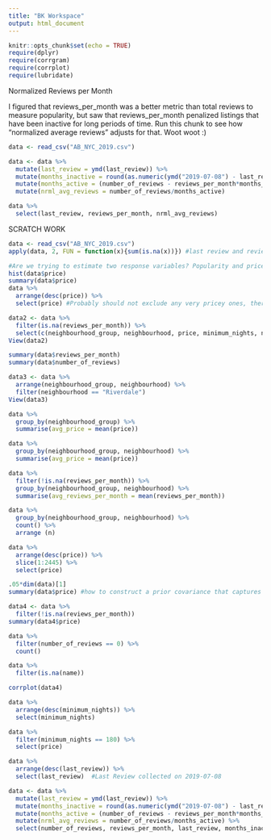 ```yaml
---
title: "BK Workspace"
output: html_document
---
```


```r
knitr::opts_chunk$set(echo = TRUE)
require(dplyr)
require(corrgram)
require(corrplot)
require(lubridate)
```

Normalized Reviews per Month

I figured that reviews_per_month was a better metric than total reviews to measure popularity, but saw that reviews_per_month penalized listings that have been inactive for long periods of time. Run this chunk to see how "normalized average reviews" adjusts for that. Woot woot :)
```r
data <- read_csv("AB_NYC_2019.csv")

data <- data %>% 
  mutate(last_review = ymd(last_review)) %>% 
  mutate(months_inactive = round(as.numeric(ymd("2019-07-08") - last_review)/30.42)) %>% 
  mutate(months_active = (number_of_reviews - reviews_per_month*months_inactive)/reviews_per_month) %>% 
  mutate(nrml_avg_reviews = number_of_reviews/months_active)

data %>% 
  select(last_review, reviews_per_month, nrml_avg_reviews)

```







SCRATCH WORK
```r
data <- read_csv("AB_NYC_2019.csv")
apply(data, 2, FUN = function(x){sum(is.na(x))}) #last review and reviews per month have tons of missing values. Last review would not be useful in any case, reviews per month is maybe slightly better than number of reviews, but not worth the missingness. POSSIBLE. Impute reviews per month as 0 for NA. Retains data. Probably exclude longitude and latitude, would be difficult to interpret, would need to stay continuous. Info is captured by neighborhood group. 

#Are we trying to estimate two response variables? Popularity and price? Or is one a function of the other? Price may be a quadratic term influencing popularity.
hist(data$price)
summary(data$price)
data %>% 
  arrange(desc(price)) %>% 
  select(price) #Probably should not exclude any very pricey ones, there are a good number of them

data2 <- data %>% 
  filter(is.na(reviews_per_month)) %>% 
  select(c(neighbourhood_group, neighbourhood, price, minimum_nights, number_of_reviews, calculated_host_listings_count, availability_365))
View(data2)

summary(data$reviews_per_month)
summary(data$number_of_reviews)

data3 <- data %>% 
  arrange(neighbourhood_group, neighbourhood) %>% 
  filter(neighbourhood == "Riverdale")
View(data3)

data %>% 
  group_by(neighbourhood_group) %>% 
  summarise(avg_price = mean(price))

data %>% 
  group_by(neighbourhood_group, neighbourhood) %>% 
  summarise(avg_price = mean(price))

data %>% 
  filter(!is.na(reviews_per_month)) %>% 
  group_by(neighbourhood_group, neighbourhood) %>% 
  summarise(avg_reviews_per_month = mean(reviews_per_month))

data %>% 
  group_by(neighbourhood_group, neighbourhood) %>% 
  count() %>% 
  arrange (n)

data %>% 
  arrange(desc(price)) %>% 
  slice(1:2445) %>% 
  select(price)

.05*dim(data)[1]
summary(data$price) #how to construct a prior covariance that captures 95% of data when it is so skewed?

data4 <- data %>% 
  filter(!is.na(reviews_per_month))
summary(data4$price)

data %>% 
  filter(number_of_reviews == 0) %>% 
  count()

data %>% 
  filter(is.na(name))

corrplot(data4)

data %>% 
  arrange(desc(minimum_nights)) %>% 
  select(minimum_nights)

data %>% 
  filter(minimum_nights == 180) %>% 
  select(price)

data %>% 
  arrange(desc(last_review)) %>% 
  select(last_review)  #Last Review collected on 2019-07-08

data <- data %>% 
  mutate(last_review = ymd(last_review)) %>% 
  mutate(months_inactive = round(as.numeric(ymd("2019-07-08") - last_review)/30.42)) %>% 
  mutate(months_active = (number_of_reviews - reviews_per_month*months_inactive)/reviews_per_month) %>% 
  mutate(nrml_avg_reviews = number_of_reviews/months_active) %>% 
  select(number_of_reviews, reviews_per_month, last_review, months_inactive, months_active, nrml_avg_reviews)


```

